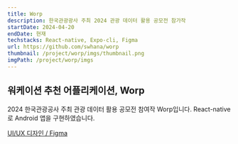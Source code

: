 ```yaml
---
title: Worp
description: 한국관광광사 주최 2024 관광 데이터 활용 공모전 참가작
startDate: 2024-04-20
endDate: 현재
techstacks: React-native, Expo-cli, Figma
url: https://github.com/swhana/worp
thumbnail: /project/worp/imgs/thumbnail.png
imgPath: /project/worp/imgs
---
```


## 워케이션 추천 어플리케이션, Worp

2024 한국관광공사 주최 관광 데이터 활용 공모전 참여작 Worp입니다. React-native로 Android 앱을 구현하였습니다.

[UI/UX 디자인 / Figma](https://www.figma.com/design/kgiA46hRzSOYUWriJHs4v0/%EA%B4%80%EA%B4%91%EB%8D%B0%EC%9D%B4%ED%84%B0-%ED%99%9C%EC%9A%A9%EA%B3%B5%EB%AA%A8%EC%A0%84?node-id=248-4&t=nRs36bEi15ukcTin-0)
